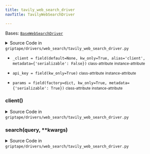 ```yaml
---
title: tavily_web_search_driver
navTitle: TavilyWebSearchDriver

---
```


<span id="griptape.drivers.web_search.tavily_web_search_driver.TavilyWebSearchDriver"></span>

Bases:
 [`BaseWebSearchDriver`](./#griptape.drivers.web_search.BaseWebSearchDriver "BaseWebSearchDriver (griptape.drivers.web_search.BaseWebSearchDriver)")

<details><summary>Source Code in <code>griptape&#47;drivers&#47;web_search&#47;tavily_web_search_driver.py</code></summary>

```python
@define
class TavilyWebSearchDriver(BaseWebSearchDriver):
    api_key: str = field(kw_only=True)
    params: dict[str, Any] = field(factory=dict, kw_only=True, metadata={"serializable": True})
    _client: Optional[TavilyClient] = field(
        default=None, kw_only=True, alias="client", metadata={"serializable": False}
    )

    @lazy_property()
    def client(self) -> TavilyClient:
        return import_optional_dependency("tavily").TavilyClient(self.api_key)

    def search(self, query: str, **kwargs) -> ListArtifact:
        response = self.client.search(query, max_results=self.results_count, **self.params, **kwargs)
        results = response.get("results", [])
        return ListArtifact([(JsonArtifact(result)) for result in results])
```

</details>

-   `_client = field(default=None, kw_only=True, alias='client', metadata={'serializable': False})` <small>class-attribute</small> <small>instance-attribute</small>  <span id="griptape.drivers.web_search.tavily_web_search_driver.TavilyWebSearchDriver._client"></span> 

-   `api_key = field(kw_only=True)` <small>class-attribute</small> <small>instance-attribute</small>  <span id="griptape.drivers.web_search.tavily_web_search_driver.TavilyWebSearchDriver.api_key"></span> 

-   `params = field(factory=dict, kw_only=True, metadata={'serializable': True})` <small>class-attribute</small> <small>instance-attribute</small>  <span id="griptape.drivers.web_search.tavily_web_search_driver.TavilyWebSearchDriver.params"></span> 

<span id="griptape.drivers.web_search.tavily_web_search_driver.TavilyWebSearchDriver.client"></span>

### client()

<details><summary>Source Code in <code>griptape&#47;drivers&#47;web_search&#47;tavily_web_search_driver.py</code></summary>

```python
@lazy_property()
def client(self) -> TavilyClient:
    return import_optional_dependency("tavily").TavilyClient(self.api_key)
```

</details>

<span id="griptape.drivers.web_search.tavily_web_search_driver.TavilyWebSearchDriver.search"></span>

### search(query, \*\*kwargs)

<details><summary>Source Code in <code>griptape&#47;drivers&#47;web_search&#47;tavily_web_search_driver.py</code></summary>

```python
def search(self, query: str, **kwargs) -> ListArtifact:
    response = self.client.search(query, max_results=self.results_count, **self.params, **kwargs)
    results = response.get("results", [])
    return ListArtifact([(JsonArtifact(result)) for result in results])
```

</details>
